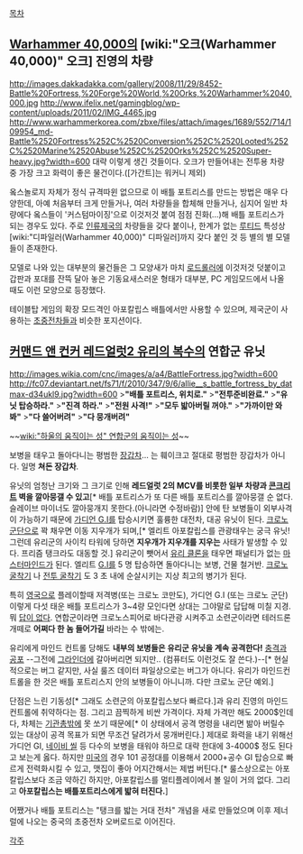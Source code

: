 [[목차]]

== [[Warhammer 40,000]]의 [wiki:"오크(Warhammer 40,000)" 오크] 진영의 차량 ==
http://images.dakkadakka.com/gallery/2008/11/29/8452-Battle%20Fortress,%20Forge%20World,%20Orks,%20Warhammer%2040,000.jpg
http://www.ifelix.net/gamingblog/wp-content/uploads/2011/02/IMG_4465.jpg
http://www.warhammerkorea.com/zbxe/files/attach/images/1689/552/714/109954_md-Battle%2520Fortress%252C%2520Conversion%252C%2520Looted%252C%2520Marine%2520Abuse%252C%2520Orks%252C%2520Super-heavy.jpg?width=600
대략 이렇게 생긴 것들이다.
오크가 만들어내는 전투용 차량 중 가장 크고 화력이 좋은 물건이다.([가간트]는 워커니 제외)

옼스놀로지 자체가 정식 규격따윈 없으므로 이 배틀 포트리스를 만드는 방법은 매우 다양한데, 아예 처음부터 크게 만들거나, 여러 차량들을 합체해 만들거나, 심지어 일반 차량에다 옼스들이 '커스텀마이징'으로 이것저것 붙여 점점 진화(...)해 배틀 포트리스가 되는 경우도 있다. 주로 [[인류제국]]의 차량들을 갖다 붙이나, 한계가 없는 [[루티드]] 특성상 [wiki:"디파일러(Warhammer 40,000)" 디파일러]까지 갖다 붙인 것 등 별의 별 모델들이 존재한다.

모델로 나와 있는 대부분의 물건들은 그 모양새가 마치 [[로드롤러]]에 이것저것 덧붙이고 갑판과 포대를 잔뜩 달아 놓은 기동요새스러운 형태가 대부분, PC 게임모드에서 나올 때도 이런 모양으로 등장했다.

테이블탑 게임의 확장 모드격인 아포칼립스 배틀에서만 사용할 수 있으며, 제국군이 사용하는 [[초중전차]]들과 비슷한 포지션이다.

== [[커맨드 앤 컨커 레드얼럿2 유리의 복수]]의 연합군 유닛 ==
http://images.wikia.com/cnc/images/a/a4/BattleFortress.jpg?width=600
http://fc07.deviantart.net/fs71/f/2010/347/9/6/allie__s_battle_fortress_by_datmax-d34ukl9.jpg?width=600
>'''"배틀 포트리스, 위치로."'''
>'''"전투준비완료."'''
>'''"유닛 탑승하라."'''
>'''"진격 하라."'''
>'''"전원 사격!"'''
>'''"모두 밟아버릴 꺼야."'''
>'''"가까이만 와 봐"'''
>'''"다 쓸어버려"'''
>'''"다 뭉개버려"'''

~~[[wiki:"하울의 움직이는 성" 연합군의 움직이는 성]]~~

보병을 태우고 돌아다니는 평범한 [[장갑차]]... 는 훼이크고 절대로 평범한 장갑차가 아니다. 일명 '''쳐돈 장갑차'''.

유닛의 엄청난 크기와 그 크기로 인해 '''레드얼럿 2의 MCV를 비롯한 일부 차량과 [[콘크리트]] 벽을 깔아뭉갤 수 있고'''[* 배틀 포트리스가 또 다른 배틀 포트리스를 깔아뭉갤 순 없다. 슬레이브 마이너도 깔아뭉개지 못한다.(아니라면 수정바람)] 안에 탄 보병들이 외부사격이 가능하기 때문에 [[가디언 G.I]]를 탑승시키면 훌륭한 대전차, 대공 유닛이 된다. [[크로노 군단]]으로 꽉 채우면 이동 지우개가 되며,[* 엘리트 아포칼립스를 관광태우는 궁극 유닛! 그런데 유리군의 사이킥 타워에 당하면 '''지우개가 지우개를 지우는''' 사태가 발생할 수 있다. 프리즘 탱크라도 대동할 것.] 유리군이 뺏어서 [[유리 클론]]을 태우면 패널티가 없는 [[마스터마인드]]가 된다. 엘리트 [[G.I]]를 5 명 탑승하면 돌아다니는 보병, 건물 철거반. [[크로노 굴착기]] 나 [[전투 굴착기]] 도 3 초 내에 순살시키는 지상 최고의 병기가 된다.

특히 [[영국]]으로 플레이할때 저격병(또는 크로노 코만도), 가디언 G.I (또는 크로노 군단) 이렇게 다섯 태운 배틀 포트리스가 3~4량 모인다면 상대는 그야말로 답답해 미칠 지경. 뭐 [[답이 없다]]. 연합군이라면 크로노스피어로 바다관광 시켜주고 소련군이라면 테러드론 개떼로 '''어쩌다 한 놈 들어가길''' 바라는 수 밖에는. 

유리에게 마인드 컨트롤 당해도 '''내부의 보병들은 유리군 유닛을 계속 공격한다!''' [[충격과 공포]] --그전에 [[그라인더]]에 갈아버리면 되지만.. (컴퓨터도 이런것도 잘 쓴다.)--[* 현실적으로는 버그 같지만, 사실 룰즈 데이터 파일상으로는 버그가 아니다. 유리가 마인드컨트롤을 한 것은 배틀 포트리스지 안의 보병들이 아니니까. 다만 크로노 군단 예외.]

단점은 느린 기동성[* 그래도 소련군의 아포칼립스보다 빠르다.]과  유리 진영의 마인드 컨트롤에 취약하다는 점. 그리고 끔찍하게 비싼 가격이다. 자체 가격만 해도 2000$인데다, 차체는 [[기관총]]밖에 못 쏘기 때문에[* 이 상태에서 공격 명령을 내리면 밞아 버릴수 있는 대상이 공격 목표가 되면 무조건 달려가서 뭉개버린다.] 제대로 화력을 내기 위해선 가디언 GI, [[네이비 씰]] 등 다수의 보병을 태워야 하므로 대략 한대에 3-4000$ 정도 된다고 보는게 옳다. 하지만 [[미국]]의 경우 101 공정대를 이용해서 2000+공수 GI 탑승으로 빠르게 전력화시킬 수 있고, 맷집이 좋아 어지간해서는 제법 버틴다.[* 룰스상으로는 아포칼립스보다 조금 약하긴 하지만, 아포칼립스를 멀티플레이에서 볼 일이 거의 없다. 그리고 '''아포칼립스는 배틀포트리스에게 밟혀 터진다.'''] 

어쨌거나 배틀 포트리스는 "탱크를 밟는 거대 전차" 개념을 새로 만들었으며 이후 제너럴에 나오는 중국의 초중전차 오버로드로 이어진다.

[[각주]]
